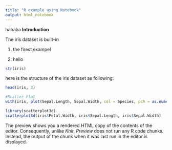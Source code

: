 ```yaml
---
title: "R example using Notebook"
output: html_notebook
---
```


hahaha 
**Introduction**

The iris dataset is built-in

1.  the firest exampel

2.  hello

```r
str(iris)
```

here is the structure of the iris dataset as following:

```r
head(iris, 3)
```

```r
#Scatter Plot
with(iris, plot(Sepal.Length, Sepal.Width, col = Species, pch = as.numeric(Species)))

```

```r
library(scatterplot3d)
scatterplot3d(iris$Petal.Width, iris$Sepal.Length, iris$Sepal.Width)
```

The preview shows you a rendered HTML copy of the contents of the editor. Consequently, unlike *Knit*, *Preview* does not run any R code chunks. Instead, the output of the chunk when it was last run in the editor is displayed.
